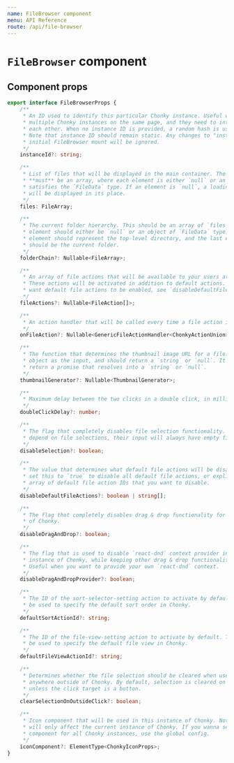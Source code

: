 ```yaml
---
name: FileBrowser component
menu: API Reference
route: /api/file-browser
---
```


# `FileBrowser` component

## Component props

```ts
export interface FileBrowserProps {
    /**
     * An ID used to identify this particular Chonky instance. Useful when there are
     * multiple Chonky instances on the same page, and they need to interact with
     * each other. When no instance ID is provided, a random hash is used in its place.
     * Note that instance ID should remain static. Any changes to "instanceId" after
     * initial FileBrowser mount will be ignored.
     */
    instanceId?: string;

    /**
     * List of files that will be displayed in the main container. The provided value
     * **must** be an array, where each element is either `null` or an object that
     * satisfies the `FileData` type. If an element is `null`, a loading placeholder
     * will be displayed in its place.
     */
    files: FileArray;

    /**
     * The current folder hierarchy. This should be an array of `files`, every
     * element should either be `null` or an object of `FileData` type. The first
     * element should represent the top-level directory, and the last element
     * should be the current folder.
     */
    folderChain?: Nullable<FileArray>;

    /**
     * An array of file actions that will be available to your users at runtime.
     * These actions will be activated in addition to default actions. If you don't
     * want default file actions to be enabled, see `disableDefaultFileActions` prop.
     */
    fileActions?: Nullable<FileAction[]>;

    /**
     * An action handler that will be called every time a file action is dispatched.
     */
    onFileAction?: Nullable<GenericFileActionHandler<ChonkyActionUnion>>;

    /**
     * The function that determines the thumbnail image URL for a file. It gets a file
     * object as the input, and should return a `string` or `null`. It can also
     * return a promise that resolves into a `string` or `null`.
     */
    thumbnailGenerator?: Nullable<ThumbnailGenerator>;

    /**
     * Maximum delay between the two clicks in a double click, in milliseconds.
     */
    doubleClickDelay?: number;

    /**
     * The flag that completely disables file selection functionality. If any handlers
     * depend on file selections, their input will always have empty file selections.
     */
    disableSelection?: boolean;

    /**
     * The value that determines what default file actions will be disabled. You can
     * set this to `true` to disable all default file actions, or explicitly pass an
     * array of default file action IDs that you want to disable.
     */
    disableDefaultFileActions?: boolean | string[];

    /**
     * The flag that completely disables drag & drop functionality for this instance
     * of Chonky.
     */
    disableDragAndDrop?: boolean;

    /**
     * The flag that is used to disable `react-dnd` context provider inside of this
     * instance of Chonky, while keeping other drag & drop functionality in tact.
     * Useful when you want to provide your own `react-dnd` context.
     */
    disableDragAndDropProvider?: boolean;

    /**
     * The ID of the sort-selector-setting action to activate by default. This field can
     * be used to specify the default sort order in Chonky.
     */
    defaultSortActionId?: string;

    /**
     * The ID of the file-view-setting action to activate by default. This field can
     * be used to specify the default file view in Chonky.
     */
    defaultFileViewActionId?: string;

    /**
     * Determines whether the file selection should be cleared when user clicks
     * anywhere outside of Chonky. By default, selection is cleared on outside click
     * unless the click target is a button.
     */
    clearSelectionOnOutsideClick?: boolean;

    /**
     * Icon component that will be used in this instance of Chonky. Note that this
     * will only affect the current instance of Chonky. If you wanna set the icon
     * component for all Chonky instances, use the global config.
     */
    iconComponent?: ElementType<ChonkyIconProps>;
}
```
